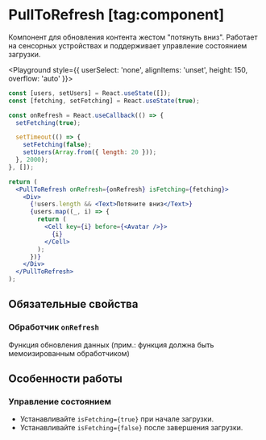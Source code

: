 <Overview>

# PullToRefresh [tag:component]

Компонент для обновления контента жестом "потянуть вниз".
Работает на сенсорных устройствах и поддерживает управление состоянием загрузки.

</Overview>

<Playground style={{ userSelect: 'none', alignItems: 'unset', height: 150, overflow: 'auto' }}>

```jsx
const [users, setUsers] = React.useState([]);
const [fetching, setFetching] = React.useState(true);

const onRefresh = React.useCallback(() => {
  setFetching(true);

  setTimeout(() => {
    setFetching(false);
    setUsers(Array.from({ length: 20 }));
  }, 2000);
}, []);

return (
  <PullToRefresh onRefresh={onRefresh} isFetching={fetching}>
    <Div>
      {!users.length && <Text>Потяните вниз</Text>}
      {users.map((_, i) => {
        return (
          <Cell key={i} before={<Avatar />}>
            {i}
          </Cell>
        );
      })}
    </Div>
  </PullToRefresh>
);
```

</Playground>

## Обязательные свойства

### Обработчик `onRefresh`

Функция обновления данных (прим.: функция должна быть мемоизированным обработчиком)

## Особенности работы

### Управление состоянием

- Устанавливайте `isFetching={true}` при начале загрузки.
- Устанавливайте `isFetching={false}` после завершения загрузки.
